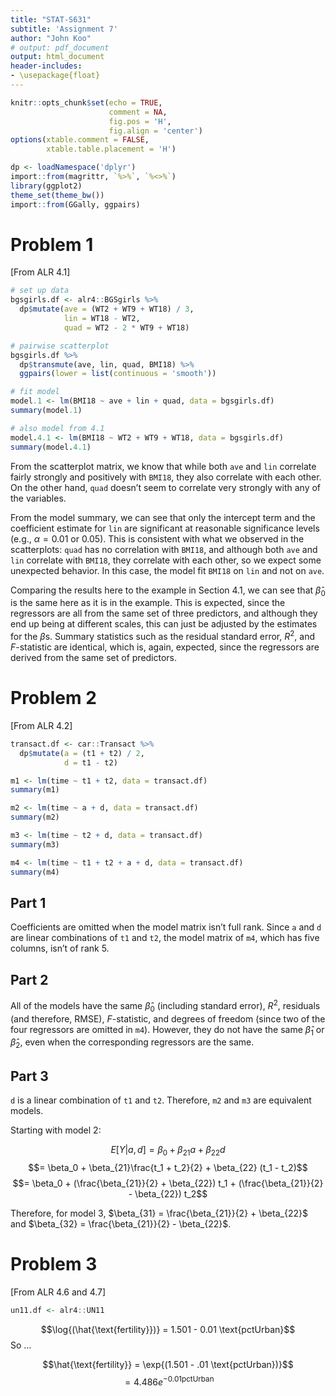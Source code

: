 ```yaml
---
title: "STAT-S631"
subtitle: 'Assignment 7'
author: "John Koo"
# output: pdf_document
output: html_document
header-includes:
- \usepackage{float}
---
```


```r
knitr::opts_chunk$set(echo = TRUE, 
                      comment = NA, 
                      fig.pos = 'H', 
                      fig.align = 'center')
options(xtable.comment = FALSE, 
        xtable.table.placement = 'H')
```

```r
dp <- loadNamespace('dplyr')
import::from(magrittr, `%>%`, `%<>%`)
library(ggplot2)
theme_set(theme_bw())
import::from(GGally, ggpairs)
```

# Problem 1

[From ALR 4.1]

```r
# set up data
bgsgirls.df <- alr4::BGSgirls %>% 
  dp$mutate(ave = (WT2 + WT9 + WT18) / 3, 
            lin = WT18 - WT2, 
            quad = WT2 - 2 * WT9 + WT18)

# pairwise scatterplot
bgsgirls.df %>% 
  dp$transmute(ave, lin, quad, BMI18) %>% 
  ggpairs(lower = list(continuous = 'smooth'))

# fit model
model.1 <- lm(BMI18 ~ ave + lin + quad, data = bgsgirls.df)
summary(model.1)

# also model from 4.1
model.4.1 <- lm(BMI18 ~ WT2 + WT9 + WT18, data = bgsgirls.df)
summary(model.4.1)
```

From the scatterplot matrix, we know that while both `ave` and `lin` correlate 
fairly strongly and positively with `BMI18`, they also correlate with each 
other. On the other hand, `quad` doesn't seem to correlate very strongly with 
any of the variables. 

From the model summary, we can see that only the intercept term and the 
coefficient estimate for `lin` are significant at reasonable significance levels 
(e.g., $\alpha = 0.01$ or $0.05$). This is consistent with what we observed in 
the scatterplots: `quad` has no correlation with `BMI18`, and although both 
`ave` and `lin` correlate with `BMI18`, they correlate with each other, so we 
expect some unexpected behavior. In this case, the model fit `BMI18` on `lin` 
and not on `ave`. 

Comparing the results here to the example in Section 4.1, we can see that 
$\hat{\beta}_0$ is the same here as it is in the example. This is expected, 
since the regressors are all from the same set of three predictors, and although 
they end up being at different scales, this can just be adjusted by the 
estimates for the $\beta$s. Summary statistics such as the residual standard 
error, $R^2$, and $F$-statistic are identical, which is, again, expected, since 
the regressors are derived from the same set of predictors. 

# Problem 2

[From ALR 4.2]

```r
transact.df <- car::Transact %>% 
  dp$mutate(a = (t1 + t2) / 2, 
            d = t1 - t2)

m1 <- lm(time ~ t1 + t2, data = transact.df)
summary(m1)

m2 <- lm(time ~ a + d, data = transact.df)
summary(m2)

m3 <- lm(time ~ t2 + d, data = transact.df)
summary(m3)

m4 <- lm(time ~ t1 + t2 + a + d, data = transact.df)
summary(m4)
```

## Part 1

Coefficients are omitted when the model matrix isn't full rank. Since `a` and 
`d` are linear combinations of `t1` and `t2`, the model matrix of `m4`, which 
has five columns, isn't of rank 5. 

## Part 2

All of the models have the same $\hat{\beta}_0$ (including standard error), 
$R^2$, residuals (and therefore, RMSE), $F$-statistic, and degrees of freedom 
(since two of the four regressors are omitted in `m4`). However, they do not 
have the same $\hat{\beta}_1$ or $\hat{\beta}_2$, even when the corresponding 
regressors are the same. 

## Part 3

`d` is a linear combination of `t1` and `t2`. Therefore, `m2` and `m3` are 
equivalent models. 

Starting with model 2:

$$E[Y | a, d] = \beta_0 + \beta_{21} a + \beta_{22} d$$
$$= \beta_0 + \beta_{21}\frac{t_1 + t_2}{2} + \beta_{22} (t_1 - t_2)$$
$$= \beta_0 + (\frac{\beta_{21}}{2} + 
\beta_{22}) t_1 + (\frac{\beta_{21}}{2} - \beta_{22}) t_2$$

Therefore, for model 3, $\beta_{31} = \frac{\beta_{21}}{2} + \beta_{22}$ and 
$\beta_{32} = \frac{\beta_{21}}{2} - \beta_{22}$.

# Problem 3

[From ALR 4.6 and 4.7]

```r
un11.df <- alr4::UN11
```

$$\log{(\hat{\text{fertility}})} = 1.501 - 0.01 \text{pctUrban}$$
So ...

$$\hat{\text{fertility}} = \exp{(1.501 - .01 \text{pctUrban})}$$
$$= 4.486 e^{-0.01 \text{pctUrban}}$$
